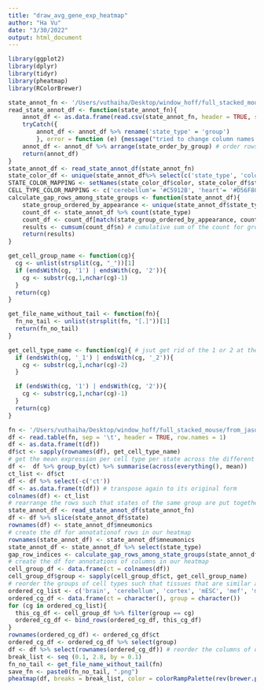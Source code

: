 ```yaml
---
title: "draw_avg_gene_exp_heatmap"
author: "Ha Vu"
date: "3/30/2022"
output: html_document
---
```


```r
library(ggplot2)
library(dplyr)
library(tidyr)
library(pheatmap)
library(RColorBrewer)
```

```r
state_annot_fn <- '/Users/vuthaiha/Desktop/window_hoff/full_stacked_mouse/from_jason_061921/state_annotation_processed.csv'
read_state_annot_df <- function(state_annot_fn){
	annot_df <- as.data.frame(read.csv(state_annot_fn, header = TRUE, stringsAsFactors = FALSE, sep = '\t'))
	tryCatch({
		annot_df <- annot_df %>% rename('state_type' = 'group')
		}, error = function (e) {message("tried to change column names in annot_df and nothing worth worrying happened")})
	annot_df <- annot_df %>% arrange(state_order_by_group) # order rows based on the index that we get from state_order_by_group column
	return(annot_df)	
}
state_annot_df <- read_state_annot_df(state_annot_fn)
state_color_df <- unique(state_annot_df%>% select(c('state_type', 'color')))
STATE_COLOR_MAPPING <- setNames(state_color_df$color, state_color_df$state_type)
CELL_TYPE_COLOR_MAPPING <- c('cerebellum'= '#C5912B', 'heart'= '#D56F80', 'intestine'= '#D0A39B', 'testes'= '#ACB9CA', 'spleen'= '#678C69', 'thymus'= '#C6E0B4', 'olfactory'= '#999999', 'mESC'= '#924965', 'mef_male'= '#C075C3', 'mef'= '#C075C3', 'brain'= '#C5912B', 'lung'= '#E41A1C', 'cortex'= '#C5912B', 'limb'= '#F182BC', 'placenta'= '#69608A', 'boneMarrow'= '#375623', 'kidney'= '#F4B084', 'liver'= '#9BC2E6')
calculate_gap_rows_among_state_groups <- function(state_annot_df){
	state_group_ordered_by_appearance <- unique(state_annot_df$state_type) # list of different state groups, ordered by how they appear in the heatmap from top to bottom
	count_df <- state_annot_df %>% count(state_type)
	count_df <- count_df[match(state_group_ordered_by_appearance, count_df$state_type),] # order the rows such that the state_type are ordered based on state_group_ordered_by_appearance
	results <- cumsum(count_df$n) # cumulative sum of the count for groups of states, which will be used to generate the gaps between rows of the heatmaps
	return(results)
}

get_cell_group_name <- function(cg){
  cg <- unlist(strsplit(cg, "_"))[1]
  if (endsWith(cg, '1') | endsWith(cg, '2')){
    cg <- substr(cg,1,nchar(cg)-1)
  }
  return(cg)
}

get_file_name_without_tail <- function(fn){
  fn_no_tail <- unlist(strsplit(fn, "[.]"))[1] 
  return(fn_no_tail)
}

get_cell_type_name <- function(cg){ # jsut get rid of the 1 or 2 at the end of the cell group name
  if (endsWith(cg, '_1') | endsWith(cg, '_2')){
    cg <- substr(cg,1,nchar(cg)-2)
  }

  if (endsWith(cg, '1') | endsWith(cg, '2')){
    cg <- substr(cg,1,nchar(cg)-1)
  }
  return(cg)
}
```

```r
fn <- '/Users/vuthaiha/Desktop/window_hoff/full_stacked_mouse/from_jason_061921/gene_exp/avg_gene_exp_per_state_per_ct.txt.gz'
df <- read.table(fn, sep = '\t', header = TRUE, row.names = 1)
df <- as.data.frame(t(df))
df$ct <- sapply(rownames(df), get_cell_type_name)
# get the mean expression per cell type per state across the different replicates
df <-  df %>% group_by(ct) %>% summarise(across(everything(), mean))
ct_list <- df$ct
df <- df %>% select(-c('ct'))
df <- as.data.frame(t(df)) # transpose again to its original form
colnames(df) <- ct_list
# rearrange the rows such that states of the same group are put together
state_annot_df <- read_state_annot_df(state_annot_fn)
df <- df %>% slice(state_annot_df$state)
rownames(df) <- state_annot_df$mneumonics
# create the df for annotationof rows in our heatmap
rownames(state_annot_df) <- state_annot_df$mneumonics
state_annot_df <- state_annot_df %>% select(state_type)
gap_row_indices <- calculate_gap_rows_among_state_groups(state_annot_df)
# create the df for annotations of columns in our heatmap
cell_group_df <- data.frame(ct = colnames(df))
cell_group_df$group <- sapply(cell_group_df$ct, get_cell_group_name)
# reorder the groups of cell types such that tissues that are similar are closer to each other
ordered_cg_list <- c('brain', 'cerebellum', 'cortex', 'mESC', 'mef', 'mef_male', 'placenta', 'boneMarrow', 'heart', 'intestine', 'kidney', 'liver', 'lung', 'spleen', 'testes', 'thymus', 'limb', 'olfactory')
ordered_cg_df <- data.frame(ct = character(), group = character())
for (cg in ordered_cg_list){
  this_cg_df <- cell_group_df %>% filter(group == cg)
  ordered_cg_df <- bind_rows(ordered_cg_df, this_cg_df)
}
rownames(ordered_cg_df) <- ordered_cg_df$ct
ordered_cg_df <- ordered_cg_df %>% select(group)
df <- df %>% select(rownames(ordered_cg_df)) # reorder the columns of df (df of average gene_exp)
break_list <- seq (0.1, 2.8, by = 0.1)
fn_no_tail <- get_file_name_without_tail(fn)
save_fn <- paste0(fn_no_tail, ".png")
pheatmap(df, breaks = break_list, color = colorRampPalette(rev(brewer.pal(n = 7, name = "RdYlBu")))(length(break_list)), annotation_row = state_annot_df, annotation_col = ordered_cg_df, annotation_colors = list(state_type = STATE_COLOR_MAPPING, group = CELL_TYPE_COLOR_MAPPING), gaps_row = gap_row_indices, fontsize =4.5, cluster_rows = FALSE, cluster_cols = FALSE, show_colnames = TRUE, filename = save_fn, cellwidth= 5) 
```